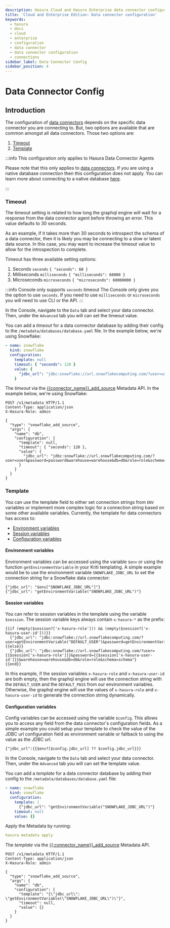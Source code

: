 ```yaml
---
description: Hasura Cloud and Hasura Enterprise data connector configuration
title: 'Cloud and Enterprise Edition: Data connector configuration'
keywords:
  - hasura
  - docs
  - cloud
  - enterprise
  - configuration
  - data connector
  - data connector configuration
  - connections
sidebar_label: Data Connector Config
sidebar_position: 4
---
```



# Data Connector Config

<ProductBadge ce free standard pro ee self />

## Introduction

The configuration of [data connectors](/databases/data-connectors/index.mdx) depends on the specific data connector
you are connecting to. But, two options are available that are common amongst all data
connectors. Those two options are:

1. [Timeout](#timeout)
2. [Template](#template)

:::info This configuration only applies to Hasura Data Connector Agents 

Please note that this only applies to [data connectors](/databases/data-connectors/index.mdx). If you are using a
native database connection then this configuration does not apply. You can learn more about connecting to a
native database [here](/databases/overview.mdx#supported-databases).

:::

### Timeout

The timeout setting is related to how long the graphql engine will wait for a response from the
data connector agent before throwing an error. This value defaults to 30 seconds.

As an example, if it takes more than 30 seconds to introspect the schema of a data connector, then it 
is likely you may be connecting to a slow or latent data source. In this case, you may want to increase
the timeout value to allow for the introspection to complete.

Timeout has three available setting options:

1. Seconds `seconds` `{ "seconds": 60 }`
2. Milliseconds `milliseconds` `{ "milliseconds": 60000 }`
3. Microseconds `microseconds` `{ "microseconds": 60000000 }`

<Tabs groupId="timeout-setting" className="timeout-settings-tabs">
<TabItem value="console" label="Console">

:::info Console only supports `seconds` timeout
The Console only gives you the option to use `seconds`. If you need to use `milliseconds` or `microseconds` you
will need to use CLI or the API.
:::

In the Console, navigate to the `Data` tab and select your data connector. Then, under the `Advanced` tab you
will can set the timeout value.

<Thumbnail
  src="/img/databases/data-connector-config.png"
  alt="Data connector advanced config"
/>

</TabItem>
<TabItem value="cli" label="CLI">

You can add a _timeout_ for a data connector database by adding their config to the
`/metadata/databases/database.yaml` file. In the example below, we're using
Snowflake:

```yaml {5}
- name: snowflake
  kind: snowflake
  configuration:
    template: null
    timeout: { "seconds": 120 }
    value: {
      "jdbc_url": "jdbc:snowflake://url.snowflakecomputing.com/?user=user&password=password&warehouse=warehouse&db=db&role=role&schema=schema"
    }
```

</TabItem>
<TabItem value="api" label="API">

The _timeout_ via the [{{connector_name}}_add_source](/api-reference/metadata-api/source.mdx) Metadata API. In the example below, we're using
Snowflake:

```http {11}
POST /v1/metadata HTTP/1.1
Content-Type: application/json
X-Hasura-Role: admin

{
  "type": "snowflake_add_source",
  "args": {
    "name": "db",
    "configuration": {
      "template": null,
      "timeout": { "seconds": 120 },
      "value": {
        "jdbc_url": "jdbc:snowflake://url.snowflakecomputing.com/?user=user&password=password&warehouse=warehouse&db=db&role=role&schema=schema"
      }
    }
  }
}
```

</TabItem>
</Tabs>

### Template

You can use the template field to either set connection strings from `ENV` variables or implement more complex logic
for a connection string based on some other available variables. Currently, the template for data connectors
has access to:

- [Environment variables](#environment-variables)
- [Session variables](#session-variables)
- [Configuration variables](#configuration-variables)

#### Environment variables

Environment variables can be accessed using the variable `$env` or using the function `getEnvironmentVariable`
in your Kriti templating. A simple example would be to use the environment variable `SNOWFLAKE_JDBC_URL` to set
the connection string for a Snowflake data connector:

```
{"jdbc_url": "$env["SNOWFLAKE_JDBC_URL"]"}
{"jdbc_url": "getEnvironmentVariable("SNOWFLAKE_JDBC_URL")"}
```

#### Session variables

You can refer to session variables in the template using the variable `$session`. The session variable keys always contain
`x-hasura-*` as the prefix:

```
{{if (empty($session?['x-hasura-role'])) && (empty($session?['x-hasura-user-id']))}}
  {"jdbc_url": "jdbc:snowflake://url.snowflakecomputing.com/?user=getEnvironmentVariable("DEFAULT_USER")&password=getEnvironmentVariable("DEFAULT_PASS")&warehouse=warehouse&db=db&role=role&schema=schema"}
{{else}}
  {"jdbc_url": "jdbc:snowflake://url.snowflakecomputing.com/?user={{$session['x-hasura-role']}}&password={{$session['x-hasura-user-id']}}&warehouse=warehouse&db=db&role=role&schema=schema"}
{{end}}
```

In this example, if the session variables `x-hasura-role` and `x-hasura-user-id` are both empty, then the graphql engine will use
the connection string with the `DEFAULT_USER` and the `DEFAULT_PASS` from our environment variables.
Otherwise, the graphql engine will use the values of `x-hasura-role` and `x-hasura-user-id` to generate the
connection string dynamically.

#### Configuration variables

Config variables can be accessed using the variable `$config`. This allows you to access any field from the
data connector's configuration fields. As a simple example you could setup your template to check the value
of the JDBC url configuration field as environment variable or fallback to using the value as the JDBC url.

```
{"jdbc_url":{{$env?[$config.jdbc_url] ?? $config.jdbc_url}}}
```

<Tabs groupId="timeout-setting" className="timeout-settings-tabs">
<TabItem value="console" label="Console">

In the Console, navigate to the `Data` tab and select your data connector. Then, under the `Advanced` tab you
will can set the template value.

<Thumbnail
  src="/img/databases/data-connector-config.png"
  alt="Data connector advanced config"
/>

</TabItem>
<TabItem value="cli" label="CLI">

You can add a _template_ for a data connector database by adding their config to the
`/metadata/databases/database.yaml` file:

```yaml {5}
- name: snowflake
  kind: snowflake
  configuration:
    template: |
      {"jdbc_url": "getEnvironmentVariable("SNOWFLAKE_JDBC_URL")"}
    timeout: null
    value: {}
```

Apply the Metadata by running:

```yaml
hasura metadata apply
```

</TabItem>
<TabItem value="api" label="API">

The _template_ via the [{{:connector_name}}_add_source](/api-reference/metadata-api/source.mdx) Metadata API.

```http {10}
POST /v1/metadata HTTP/1.1
Content-Type: application/json
X-Hasura-Role: admin

{
  "type": "snowflake_add_source",
  "args": {
    "name": "db",
    "configuration": {
      "template": "{\"jdbc_url\": \"getEnvironmentVariable(\"SNOWFLAKE_JDBC_URL\")\"}",
      "timeout": null,
      "value": {}
    }
  }
}
```

</TabItem>
</Tabs>
